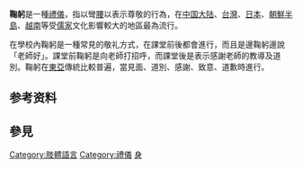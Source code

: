 {{Expand English|Bowing}}
{{Otheruses|鞠躬 (學者)|subject=一種禮儀|other=中國神經生物學家}}

'''鞠躬'''是一種[[禮儀|禮儀]]，指以彎[[腰|腰]]以表示尊敬的行為，在[[中国大陆|中国大陆]]、[[台灣|台灣]]、[[日本|日本]]、[[朝鮮半島|朝鮮半島]]、[[越南|越南]]等受[[儒家|儒家]]文化影響較大的地區最為流行。

在學校內鞠躬是一種常見的敬礼方式，在課堂前後都會進行，而且是邊鞠躬邊說「老師好」。課堂前鞠躬是向老師打招呼，而課堂後是表示感謝老師的教導及道別。鞠躬在[[東亞|東亞]]傳統比較普遍，當見面、道別、感謝、致意、道歉時進行。

== 参考资料 ==
{{reflist}}

== 參見 ==
{{手势}}

{{human-stub}}

[[Category:肢體語言|Category:肢體語言]]
[[Category:禮儀|Category:禮儀]]
[[Category:问候|身]]
